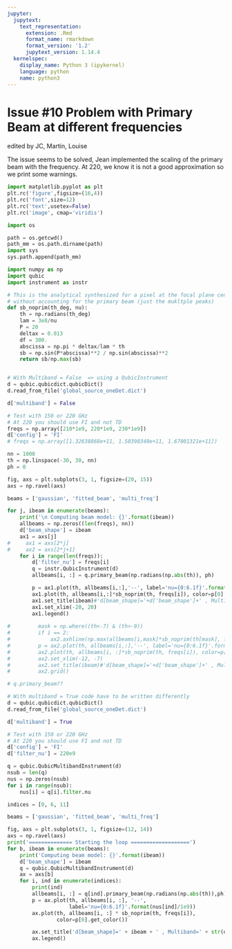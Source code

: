 ```yaml
---
jupyter:
  jupytext:
    text_representation:
      extension: .Rmd
      format_name: rmarkdown
      format_version: '1.2'
      jupytext_version: 1.14.4
  kernelspec:
    display_name: Python 3 (ipykernel)
    language: python
    name: python3
---
```


# Issue #10 Problem with Primary Beam at different frequencies

edited by JC, Martin, Louise

The issue seems to be solved, Jean implemented the scaling of the primary beam with the frequency. At 220, we know it is not a good approximation so we print some warnings. 

```python
import matplotlib.pyplot as plt
plt.rc('figure',figsize=(16,4))
plt.rc('font',size=12)
plt.rc('text',usetex=False)
plt.rc('image', cmap='viridis')

import os

path = os.getcwd()
path_mm = os.path.dirname(path)
import sys
sys.path.append(path_mm)

import numpy as np
import qubic
import instrument as instr

```

```python
# This is the analytical synthesized for a pixel at the focal plane center 
# without accounting for the primary beam (just the mukltple peaks)
def sb_noprim(th_deg, nu):
    th = np.radians(th_deg)
    lam = 3e8/nu
    P = 20
    deltax = 0.013
    df = 300.
    abscissa = np.pi * deltax/lam * th
    sb = np.sin(P*abscissa)**2 / np.sin(abscissa)**2
    return sb/np.max(sb)
```

```python

```

```python
# With Multiband = False  => using a QubicInstrument
d = qubic.qubicdict.qubicDict()
d.read_from_file('global_source_oneDet.dict')

d['multiband'] = False

# Test with 150 or 220 GHz 
# At 220 you should use FI and not TD
freqs = np.array([210*1e9, 220*1e9, 230*1e9])
d['config'] = 'FI'
# freqs = np.array([1.32638868e+11, 1.50398340e+11, 1.67001321e+11])

nn = 1000
th = np.linspace(-30, 30, nn)
ph = 0

fig, axs = plt.subplots(3, 1, figsize=(20, 15))
axs = np.ravel(axs)

beams = ['gaussian', 'fitted_beam', 'multi_freq']

for j, ibeam in enumerate(beams):
    print('\n Computing beam model: {}'.format(ibeam))
    allbeams = np.zeros((len(freqs), nn))
    d['beam_shape'] = ibeam
    ax1 = axs[j]
#     ax1 = axs[2*j]
#     ax2 = axs[2*j+1]
    for i in range(len(freqs)):
        d['filter_nu'] = freqs[i]
        q = instr.QubicInstrument(d)
        allbeams[i, :] = q.primary_beam(np.radians(np.abs(th)), ph)

        p = ax1.plot(th, allbeams[i,:],'--', label='nu={0:6.1f}'.format(freqs[i]/1e9))
        ax1.plot(th, allbeams[i,:]*sb_noprim(th, freqs[i]), color=p[0].get_color())
        ax1.set_title(ibeam)#'d[beam_shape]='+d['beam_shape']+' , Multiband='+str(d['multiband']))
        ax1.set_xlim(-20, 20)
        ax1.legend()
        
#         mask = np.where((th<-7) & (th>-9))
#         if i == 2: 
#             ax2.axhline(np.max(allbeams[i,mask]*sb_noprim(th[mask], freqs[i])), c='g' )
#         p = ax2.plot(th, allbeams[i,:],'--', label='nu={0:6.1f}'.format(freqs[i]/1e9))
#         ax2.plot(th, allbeams[i, :]*sb_noprim(th, freqs[i]), color=p[0].get_color())
#         ax2.set_xlim(-12, -7)
#         ax2.set_title(ibeam)#'d[beam_shape]='+d['beam_shape']+' , Multiband='+str(d['multiband']))
#         ax2.grid()
```

```python
# q.primary_beam??
```

```python
# With multiband = True code have to be written differently
d = qubic.qubicdict.qubicDict()
d.read_from_file('global_source_oneDet.dict')

d['multiband'] = True

# Test with 150 or 220 GHz 
# At 220 you should use FI and not TD
d['config'] = 'FI'
d['filter_nu'] = 220e9 

q = qubic.QubicMultibandInstrument(d)
nsub = len(q)
nus = np.zeros(nsub)
for i in range(nsub): 
    nus[i] = q[i].filter.nu

indices = [0, 6, 11]

beams = ['gaussian', 'fitted_beam', 'multi_freq']

fig, axs = plt.subplots(3, 1, figsize=(12, 14))
axs = np.ravel(axs)
print('============== Starting the loop ===================')
for b, ibeam in enumerate(beams):
    print('Computing beam model: {}'.format(ibeam))
    d['beam_shape'] = ibeam
    q = qubic.QubicMultibandInstrument(d)
    ax = axs[b]
    for i, ind in enumerate(indices):
        print(ind)
        allbeams[i, :] = q[ind].primary_beam(np.radians(np.abs(th)),ph)
        p = ax.plot(th, allbeams[i, :], '--', 
                    label='nu={0:6.1f}'.format(nus[ind]/1e9))
        ax.plot(th, allbeams[i, :] * sb_noprim(th, freqs[i]), 
                color=p[0].get_color())

        ax.set_title('d[beam_shape]=' + ibeam + ' , Multiband=' + str(d['multiband']))
        ax.legend()
```

```python

```

